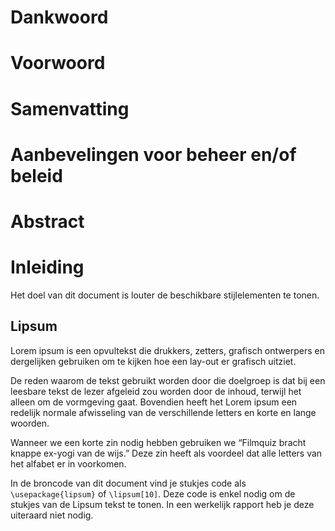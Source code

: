 # Dankwoord {-}

\lipsum[69-74]

# Voorwoord {-}

\lipsum[75-79]

# Samenvatting {-}

\lipsum[80-84]

# Aanbevelingen voor beheer en/of beleid {-}

\lipsum[85-89]

# Abstract {-}

\benglish

\lipsum[89-93]

\eenglish

# Inleiding 

Het doel van dit document is louter de beschikbare stijlelementen te tonen.

## Lipsum

Lorem ipsum is een opvultekst die drukkers, zetters, grafisch ontwerpers en dergelijken gebruiken om te kijken hoe een lay-out er grafisch uitziet.

De reden waarom de tekst gebruikt worden door die doelgroep is dat bij een leesbare tekst de lezer afgeleid zou worden door de inhoud, terwijl het alleen om de vormgeving gaat. Bovendien heeft het Lorem ipsum een redelijk normale afwisseling van de verschillende letters en korte en lange woorden.

Wanneer we een korte zin nodig hebben gebruiken we "Filmquiz bracht knappe ex-yogi
van de wijs." Deze zin heeft als voordeel dat alle letters van het alfabet er in voorkomen.

In de broncode van dit document vind je stukjes code als `\usepackage{lipsum}` of `\lipsum[10]`. Deze code is enkel nodig om de stukjes van de Lipsum tekst te tonen. In een werkelijk rapport heb je deze uiteraard niet nodig.
